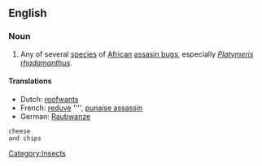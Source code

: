 ==English==

===Noun===
{{en-noun|sg=[[predator]] [[bug]]}}

# Any of several [[species]] of [[African]] [[assasin bug]]s, especially ''[[Platymeris rhadamanthus]]''.

====Translations====
*Dutch: [[roofwants]] {{m}}
*French: [[reduve]] '''', [[punaise assassin]]
*German: [[Raubwanze]]

[[Category:Insects]]
 cheese
 and chips